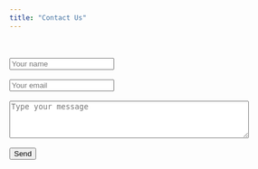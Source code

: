 ```yaml
---
title: "Contact Us"
---
```


```{=html}
<div id="contact">
  <div id="contact-form">
    <form action="https://formspree.io/f/xdorypgo" method="POST">
      <input type="hidden" name="_subject" value="Contact request from ISRE website" />
      <br>
      <br>
      <input type="text" name="_name" placeholder="Your name" required>
      <br>
      <br>
      <input type="email" name="_replyto" placeholder="Your email" required>
      <br>
      <br>
      <textarea name="message" placeholder="Type your message" required rows="4" cols="50"></textarea>
      <br>
      <br>
    <button type="submit">Send</button>
    </form>
  </div>
</div>
```
